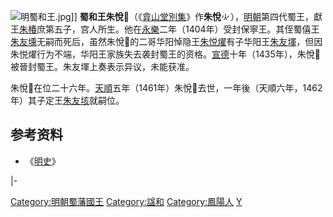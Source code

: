 {{CJK-New-Char|2424E|block=B}}
{{未收錄漢字|[[File:火劭缺字.svg|13px]]|shao4}}
[[File:明蜀和王.jpg|thumb]]]]
'''蜀和王朱悅𤉎'''{{BD|1395年||1461年|catIdx=Z}}（《[[弇山堂別集|弇山堂別集]]》作'''朱悅'''[[File:火劭缺字.svg|15px]]），[[明朝|明朝]]第四代蜀王，獻王[[朱椿_(明朝)|朱椿]]庶第五子，宫人所生。他在[[永乐_(明朝)|永樂]]二年（1404年）受封保寧王。其侄蜀僖王[[朱友壎|朱友壎]]无嗣而死后，虽然朱悅𤉎的二哥华阳悼隐王[[朱悦燿|朱悦燿]]有子华阳王[[朱友堚|朱友堚]]，但因朱悦燿行为不端，华阳王家族失去袭封蜀王的资格。[[宣德|宣德]]十年（1435年），朱悅𤉎被晉封蜀王。朱友堚上奏表示异议，未能获准。

朱悅𤉎在位二十六年。[[天顺_(明朝)|天順]]五年（1461年）朱悅𤉎去世，一年後（天順六年，1462年）其子定王[[朱友垓|朱友垓]]就嗣位。

==参考资料==
*《[[明史|明史]]》

{{s-start}}
{{s-none|無|[[明朝|明政府]]封之}}
{{s-ttl|title=[[明朝藩王列表_(蜀王系)#保寧國|明保寧國國王]]|years=1404年－1435年}}
{{s-none|無|襲封蜀國，封國廢除}}
|-
{{s-bef|before=侄僖王[[蜀僖王|朱友壎]]}}
{{s-ttl|title=[[明朝藩王列表_(蜀王系)|明蜀國國王]]|years=1435年－1461年}}
{{s-after|子定王[[朱友垓|朱友垓]]}}
{{end}}

[[Category:明朝蜀藩國王|Category:明朝蜀藩國王]]
[[Category:諡和|Category:諡和]]
[[Category:鳳陽人|Category:鳳陽人]]
[[Category:朱姓|Y]]